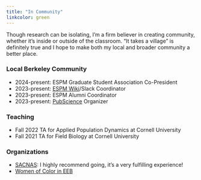 ```yaml
---
title: "In Community"
linkcolor: green 
---
```


Though research can be isolating, I'm a firm believer in creating community, whether it's inside or outside of the classroom. "It takes a village" is definitely true and I hope to make both my local and broader community a better place.

### Local Berkeley Community

-   2024-present: ESPM Graduate Student Association Co-President
-   2023-present: [ESPM Wiki](https://sites.google.com/berkeley.edu/espmwiki/home)/Slack Coordinator
-   2023-present: ESPM Alumni Coordinator
-   2023-present: [PubScience](https://clear-project.org/pubscience/) Organizer

### Teaching

-   Fall 2022 TA for Applied Population Dynamics at Cornell University
-   Fall 2021 TA for Field Biology at Cornell University

### Organizations

-   [SACNAS](https://www.sacnas.org): I highly recommend going, it's a very fulfilling experience!
-   [Women of Color in EEB](https://wocineeb.org/index.html#/)
